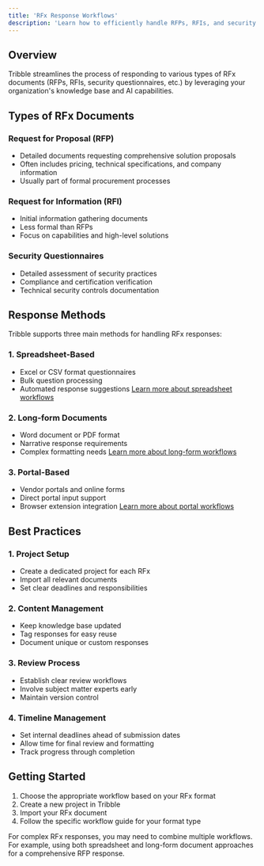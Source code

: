 ```yaml
---
title: 'RFx Response Workflows'
description: 'Learn how to efficiently handle RFPs, RFIs, and security questionnaires with Tribble'
---
```


## Overview

Tribble streamlines the process of responding to various types of RFx documents (RFPs, RFIs, security questionnaires, etc.) by leveraging your organization's knowledge base and AI capabilities.

## Types of RFx Documents

### Request for Proposal (RFP)
- Detailed documents requesting comprehensive solution proposals
- Often includes pricing, technical specifications, and company information
- Usually part of formal procurement processes

### Request for Information (RFI)
- Initial information gathering documents
- Less formal than RFPs
- Focus on capabilities and high-level solutions

### Security Questionnaires
- Detailed assessment of security practices
- Compliance and certification verification
- Technical security controls documentation

## Response Methods

Tribble supports three main methods for handling RFx responses:

### 1. Spreadsheet-Based
- Excel or CSV format questionnaires
- Bulk question processing
- Automated response suggestions
[Learn more about spreadsheet workflows](/workflows/rfx/spreadsheet)

### 2. Long-form Documents
- Word document or PDF format
- Narrative response requirements
- Complex formatting needs
[Learn more about long-form workflows](/workflows/rfx/longform)

### 3. Portal-Based
- Vendor portals and online forms
- Direct portal input support
- Browser extension integration
[Learn more about portal workflows](/workflows/rfx/portal)

## Best Practices

### 1. Project Setup
- Create a dedicated project for each RFx
- Import all relevant documents
- Set clear deadlines and responsibilities

### 2. Content Management
- Keep knowledge base updated
- Tag responses for easy reuse
- Document unique or custom responses

### 3. Review Process
- Establish clear review workflows
- Involve subject matter experts early
- Maintain version control

### 4. Timeline Management
- Set internal deadlines ahead of submission dates
- Allow time for final review and formatting
- Track progress through completion

## Getting Started

1. Choose the appropriate workflow based on your RFx format
2. Create a new project in Tribble
3. Import your RFx document
4. Follow the specific workflow guide for your format type

<Note>
For complex RFx responses, you may need to combine multiple workflows. For example, using both spreadsheet and long-form document approaches for a comprehensive RFP response.
</Note> 